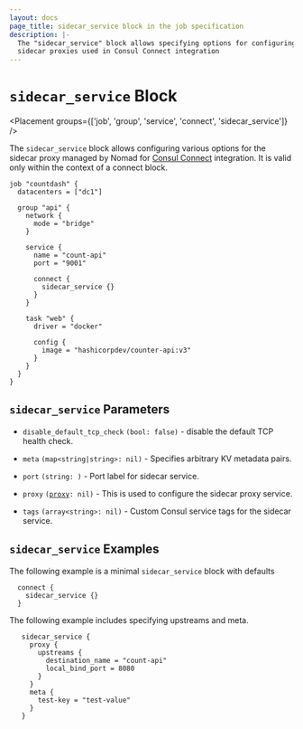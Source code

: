 ```yaml
---
layout: docs
page_title: sidecar_service block in the job specification
description: |-
  The "sidecar_service" block allows specifying options for configuring
  sidecar proxies used in Consul Connect integration
---
```


# `sidecar_service` Block

<Placement groups={['job', 'group', 'service', 'connect', 'sidecar_service']} />

The `sidecar_service` block allows configuring various options for the sidecar
proxy managed by Nomad for [Consul
Connect](/nomad/docs/integrations/consul-connect) integration. It is
valid only within the context of a connect block.

```hcl
job "countdash" {
  datacenters = ["dc1"]

  group "api" {
    network {
      mode = "bridge"
    }

    service {
      name = "count-api"
      port = "9001"

      connect {
        sidecar_service {}
      }
    }

    task "web" {
      driver = "docker"

      config {
        image = "hashicorpdev/counter-api:v3"
      }
    }
  }
}
```

## `sidecar_service` Parameters

- `disable_default_tcp_check` `(bool: false)` - disable the default TCP health
  check.

- `meta` <code>(map&lt;string|string&gt;: nil)</code> - Specifies arbitrary KV metadata pairs.

- `port` `(string: )` - Port label for sidecar service.

- `proxy` <code>([proxy][]: nil)</code> - This is used to configure the
  sidecar proxy service.

- `tags` <code>(array&lt;string&gt;: nil)</code> - Custom Consul service tags
  for the sidecar service.

## `sidecar_service` Examples

The following example is a minimal `sidecar_service` block with defaults

```hcl
  connect {
    sidecar_service {}
  }
```

The following example includes specifying upstreams and meta.

```hcl
   sidecar_service {
     proxy {
       upstreams {
         destination_name = "count-api"
         local_bind_port = 8080
       }
     }
     meta {
       test-key = "test-value"
     }
   }

```

[job]: /nomad/docs/job-specification/job 'Nomad job Job Specification'
[group]: /nomad/docs/job-specification/group 'Nomad group Job Specification'
[task]: /nomad/docs/job-specification/task 'Nomad task Job Specification'
[interpolation]: /nomad/docs/runtime/interpolation 'Nomad interpolation'
[sidecar_service]: /nomad/docs/job-specification/sidecar_service 'Nomad sidecar service Specification'
[proxy]: /nomad/docs/job-specification/proxy 'Nomad sidecar proxy config Specification'
